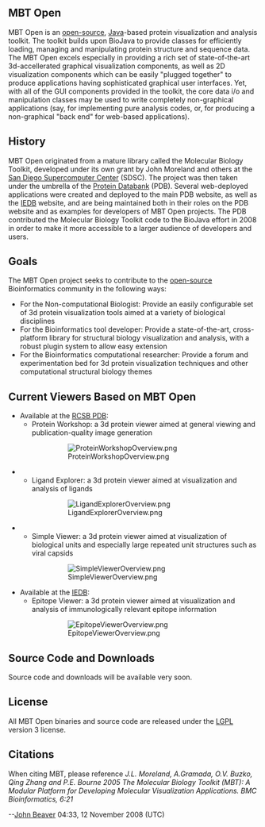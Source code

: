 == MBT Open == 

MBT Open is an [[wp:Open source|open-source]], [http://www.java.sun.com Java]-based protein visualization and analysis toolkit. The toolkit builds upon BioJava to provide classes for efficiently loading, managing and manipulating protein structure and sequence data. The MBT Open excels especially in providing a rich set of state-of-the-art 3d-accellerated graphical visualization components, as well as 2D visualization components which can be easily "plugged together" to produce applications having sophisticated graphical user interfaces. Yet, with all of the GUI components provided in the toolkit, the core data i/o and manipulation classes may be used to write completely non-graphical applications (say, for implementing pure analysis codes, or, for producing a non-graphical "back end" for web-based applications).

== History ==

MBT Open originated from a mature library called the Molecular Biology Toolkit, developed under its own grant by John Moreland and others at the [http://www.sdsc.edu San Diego Supercomputer Center] (SDSC). The project was then taken under the umbrella of the [http://www.pdb.org Protein Databank] (PDB). Several web-deployed applications were created and deployed to the main PDB website, as well as the [http://www.immuneepitope.org/home.do IEDB] website, and are being maintained both in their roles on the PDB website and as examples for developers of MBT Open projects. The PDB contributed the Molecular Biology Toolkit code to the BioJava effort in 2008 in order to make it more accessible to a larger audience of developers and users.

== Goals ==

The MBT Open project seeks to contribute to the [[wp:Open source|open-source]] Bioinformatics community in the following ways:
* For the Non-computational Biologist: Provide an easily configurable set of 3d protein visualization tools aimed at a variety of biological disciplines
* For the Bioinformatics tool developer: Provide a state-of-the-art, cross-platform library for structural biology visualization and analysis, with a robust plugin system to allow easy extension
* For the Bioinformatics computational researcher: Provide a forum and experimentation bed for 3d protein visualization techniques and other computational structural biology themes

== Current Viewers Based on MBT Open ==

* Available at the [http://www.rcsb.org RCSB PDB]:
** Protein Workshop: a 3d protein viewer aimed at general viewing and publication-quality image generation
::[[Image:ProteinWorkshopOverview.png]]
** Ligand Explorer: a 3d protein viewer aimed at visualization and analysis of ligands
::[[Image:LigandExplorerOverview.png]]
** Simple Viewer: a 3d protein viewer aimed at visualization of biological units and especially large repeated unit structures such as viral capsids
::[[Image:SimpleViewerOverview.png]]
* Available at the [http://www.immuneepitope.org/home.do IEDB]:
** Epitope Viewer: a 3d protein viewer aimed at visualization and analysis of immunologically relevant epitope information
::[[Image:EpitopeViewerOverview.png]]

== Source Code and Downloads ==

Source code and downloads will be available very soon.

== License ==

All MBT Open binaries and source code are released under the [http://www.gnu.org/licenses/lgpl.html LGPL] version 3 license.

== Citations ==

When citing MBT, please reference ''J.L. Moreland, A.Gramada, O.V. Buzko, Qing Zhang and P.E. Bourne 2005 The Molecular Biology Toolkit (MBT): A Modular Platform for Developing Molecular Visualization Applications. BMC Bioinformatics, 6:21''

--[[User:Semblance|John Beaver]] 04:33, 12 November 2008 (UTC)